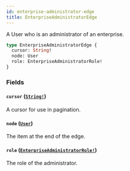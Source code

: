```yaml
---
id: enterprise-administrator-edge
title: EnterpriseAdministratorEdge
---
```


A User who is an administrator of an enterprise.

```graphql
type EnterpriseAdministratorEdge {
  cursor: String!
  node: User
  role: EnterpriseAdministratorRole!
}
```

### Fields

#### `cursor` ([`String!`](/docs/api/scalars/string))

A cursor for use in pagination.

#### `node` ([`User`](/docs/api/objects/user))

The item at the end of the edge.

#### `role` ([`EnterpriseAdministratorRole!`](/docs/api/enums/enterprise-administrator-role))

The role of the administrator.
